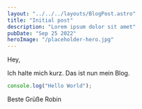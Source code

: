 ```yaml
---
layout: "../../../layouts/BlogPost.astro"
title: "Initial post"
description: "Lorem ipsum dolor sit amet"
pubDate: "Sep 25 2022"
heroImage: "/placeholder-hero.jpg"
---
```


Hey,

Ich halte mich kurz. Das ist nun mein Blog.

```ts
console.log("Hello World");
```

Beste Grüße
Robin
